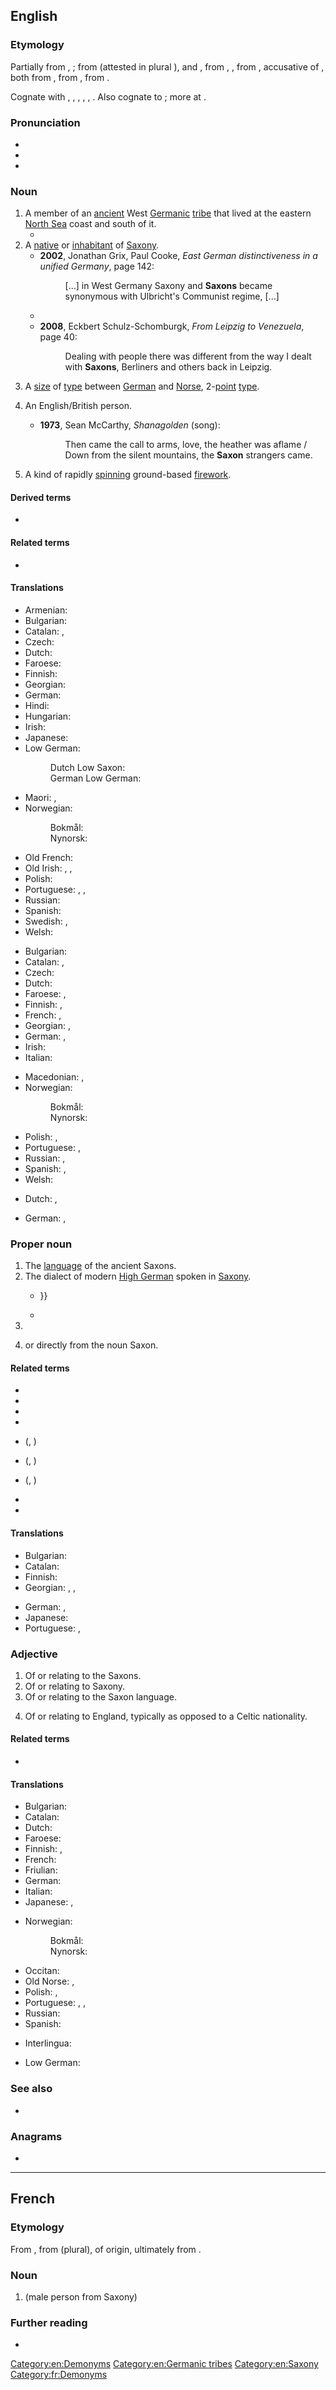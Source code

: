 {{also|saxon}}
==English==
{{wikipedia}}

===Etymology===
Partially from {{inh|en|enm|Saxe}}, {{l|enm|Sax}}; from {{inh|en|ang|*Seaxa}} (attested in plural {{m|ang|Seaxan}}), and {{m|enm|Saxoun}}, from {{der|en|fro||*Saxoun}}, {{m|fro|Saxon||Saxon}}, from {{der|en|LL.|Saxonem}}, accusative of {{m|la|Saxo||a Saxon}}, both from {{der|en|gmw-pro|*sahs}}, from {{der|en|gem-pro|*sahsą||rock, knife}}, from {{der|en|ine-pro|*sek-||to cut}}. 

{{rel-top|Cognates:}}
Cognate with {{cog|gml|sasse||someone speaking Saxon, i.e. (Middle) Low German}}, {{cog|ang|Seaxa||a Saxon}}, {{cog|goh|Sahso||a Saxon}}, {{cog|is|Saxi||a Saxon}}, {{cog|et|saks||lord; German}}, {{cog|fi|Saksa||Germany}}. Also cognate to {{cog|ang|seax||a knife, hip-knife, an instrument for cutting, a short sword, dirk, dagger}}; more at {{l|en|sax}}. {{rel-bottom}}

===Pronunciation===
* {{IPA|en|/ˈsæksən/}}
* {{audio|en|en-us-Saxon.ogg|Audio (US)}}
* {{rhymes|en|æksən|s=2}}

===Noun===
{{en-noun}}

# A member of an [[ancient]] West [[Germanic]] [[tribe]] that lived at the eastern [[North Sea]] coast and south of it.
#*{{quote-book|en|title= The history of Wallingford|volume=1|author=John Kirby Hedges |year=1881 |page=170|url= https://books.google.co.nz/books?id=HfcGAAAAQAAJ |passage=Kenett states that the military works still known by the name of Tadmarten Camp and Hook-Norton Barrow were cast up at this time ; the former, large and round, is judged to be a fortification of the Danes, and the latter, being smaller and rather a quinquangle than a square, of the '''Saxons'''.}}
# A [[native]] or [[inhabitant]] of [[Saxony]].
#* '''2002''', Jonathan Grix, Paul Cooke, ''East German distinctiveness in a unified Germany'', page 142:
#*: [...] in West Germany Saxony and '''Saxons''' became synonymous with Ulbricht's Communist regime, [...]
#* {{quote-book|en|year=2005|author=Judd Stitziel|title=Fashioning socialism: clothing, politics, and consumer culture|page=69|passage=The film taught that socialist competition, through encouraging the collaboration of both men and women and '''Saxons''' and Berliners, could overcome the natural antagonism between male industrial mass production and female fashion.}}
#* '''2008''', Eckbert Schulz-Schomburgk, ''From Leipzig to Venezuela'', page 40:
#*: Dealing with people there was different from the way I dealt with '''Saxons''', Berliners and others back in Leipzig.
# {{senseid|en|printing}} {{lb|en|uncountable|US|_|printing|rare|dated}} A [[size]] of [[type]] between [[German]] and [[Norse]], 2-[[point]] [[type]].
# {{lb|en|Ireland|Wales|poetic}} An English/British person.
#* '''1973''', Sean McCarthy, ''Shanagolden'' (song):
#*: Then came the call to arms, love, the heather was aflame / Down from the silent mountains, the '''Saxon''' strangers came.
# A kind of rapidly [[spin]]ning ground-based [[firework]].

====Derived terms====
* {{l|en|Transylvanian Saxon}}

====Related terms====
* {{l|en|Anglo-Saxon}}

====Translations====
{{trans-top|member of Saxon tribe}}
* Armenian: {{t|hy|սաքս}}
* Bulgarian: {{t|bg|саксонец}}
* Catalan: {{t+|ca|saxó|m}}, {{t+|ca|saxona|f}}
* Czech: {{t+|cs|Sas|m}}
* Dutch: {{t+|nl|Saks|m}}
* Faroese: {{t|fo|saksi|m}}
* Finnish: {{t+|fi|saksi}}
* Georgian: {{t|ka|საქსონი}}
* German: {{t+|de|Sachse|m}}
* Hindi: {{t+|hi|सैक्सन|m}}
* Hungarian: {{t+|hu|szász}}
* Irish: {{t|ga|Sacsanach|m}}
* Japanese: {{t|ja|サクソン人|tr=sakuson jin}}
* Low German:
*: Dutch Low Saxon: {{t|nds-nl|Sas|m}}
*: German Low German: {{t|nds-de|Sas|m}}
{{trans-mid}}
* Maori: {{t|mi|Hakiana}}, {{t|mi|Hakihona}}
* Norwegian:
*: Bokmål: {{t+|nb|sakser|m}}
*: Nynorsk: {{t|nn|saksar|m}}
* Old French: {{t|fro|Saiscon|m}}
* Old Irish: {{t|sga|Saxa|m}}, {{t|sga|Saxanach|m}}, {{t|sga|Sagsach|m}}
* Polish: {{t+|pl|Sas|m}}
* Portuguese: {{t+|pt|saxão|m}}, {{t|pt|saxônio|m}}, {{t|pt|saxônico|m}}
* Russian: {{t+|ru|сакс|m}}
* Spanish: {{t+|es|sajón|m}}
* Swedish: {{t+|sv|saxare|c}}, {{t+|sv|sachsare|c}}
* Welsh: {{t|cy|Sacson|m}}
{{trans-bottom}}

{{trans-top|native or inhabitant of Saxony}}
* Bulgarian: {{t|bg|саксонец|m}}
* Catalan: {{t+|ca|saxó|m}}, {{t+|ca|saxona|f}}
* Czech: {{t+|cs|Sas|m}}
* Dutch: {{t+|nl|Saks|m}}
* Faroese: {{t|fo|saksi|m}}, {{t|fo|sakslendingur|m}}
* Finnish: {{t+|fi|saksi}}, {{t|fi|saksilainen}}
* French: {{t+|fr|Saxon|m}}, {{t+|fr|Saxonne|f}}
* Georgian: {{t|ka|საქსონიელი}}, {{t|ka|საქსონელი}}
* German: {{t+|de|Sachse|m}}, {{t+|de|Sächsin|f}}
* Irish: {{t|ga|Sacsanach|m}}
* Italian: {{t+|it|sassone|m|f}}
{{trans-mid}}
* Macedonian: {{t|mk|Саксонец|m}}, {{t|mk|Саксонка|f}}
* Norwegian:
*: Bokmål: {{t+|nb|sakser|m}}
*: Nynorsk: {{t|nn|saksar|m}}
* Polish: {{t+|pl|Sas|m}}, {{t+|pl|Saksończyk|m}}
* Portuguese: {{t+|pt|saxão|m}}, {{t|pt|saxônio|m}}
* Russian: {{t+|ru|саксо́нец|m}}, {{t+|ru|саксо́нка|f}}
* Spanish: {{t+|es|sajón|m}}, {{t+|es|sajona|f}}
* Welsh: {{t|cy|Sacson|m}}
{{trans-bottom}}

{{trans-top|2-point type}}
* Dutch: {{t|nl|non plus ultra}}, {{t|nl|vierde petit}}
{{trans-mid}}
* German: {{t|de|Non Plus Ultra}}, {{t|de|Viertelpetit}}
{{trans-bottom}}

===Proper noun===
{{en-proper noun}}

# The [[language]] of the ancient Saxons.
# The dialect of modern [[High German]] spoken in [[Saxony]].
#* {{quote-book|en|year=2014|author=Marco Polo|title=Dresden Marco Polo Guide|isbn=382970755X|page=21|passage=Not everyone from the former GDR states are '''Saxons''' – and they do not all speak '''Saxon''', {{...}}}}
#* {{quote-book|en|year=2014|author=Gaston Dorren|title=Lingo: A Language Spotter's Guide to Europe|isbn=1782831398|passage=But does this mean that Germans nowadays speak '''Saxon'''? Far from it, in fact; '''Saxon''' is the most widely despised dialect in Germany, by a wide margin.}}
# {{surname|en}}
# {{given name|en|male|from=surnames|usage=modern}} or directly from the noun Saxon.

====Related terms====
{{sense|ancient Saxons' language}}
* {{l|en|Anglo-Saxon}}
* {{l|en|West Saxon}}
* {{l|en|Semi-Saxon}}
* {{l|en|Scoto-Saxon}}

* {{l|en|Old Saxon}} ({{l|en|Old Low Saxon}}, {{l|en|Old Low German}})
* {{l|en|Middle Saxon}} ({{l|en|Middle Low Saxon}}, {{l|en|Middle Low German}})
* {{l|en|New Saxon}} ({{l|en|New Low Saxon}}, {{l|en|New Low German}})

{{sense|High German dialect}}
* {{l|en|Upper Saxon}}
* {{l|en|Transylvanian Saxon}}

====Translations====
{{trans-top|language of the Saxons}}
* Bulgarian: {{t|bg|саксонски}}
* Catalan: {{t+|ca|saxó|m}}
* Finnish: {{t+|fi|saksi}}
* Georgian: {{t|ka|ძველი საქსონური}}, {{t|ka|ძველი საქსონური ენა}}, {{t|ka|საქსონური ენა}}
{{trans-mid}}
* German: {{t|de|Sächsisch|n}}, {{t+|de|Altsächsisch|n}}
* Japanese: {{t|ja|サクソン語|tr=sakuson go}}
* Portuguese: {{t+|pt|saxão|m}}, {{t|pt|saxônico|m}}
{{trans-bottom}}

===Adjective===
{{en-adj|-}}

# Of or relating to the Saxons.
# Of or relating to Saxony.
# Of or relating to the Saxon language.
# {{lb|en|Ireland|Wales|poetic}} Of or relating to England, typically as opposed to a Celtic nationality.

====Related terms====
* {{l|en|Anglo-Saxon}}

====Translations====
{{trans-top|of Saxons, Saxony or Saxon language}}
* Bulgarian: {{t|bg|саксонски}}
* Catalan: {{t+|ca|saxó}}
* Dutch: {{t+|nl|Saksisch}}
* Faroese: {{t|fo|saksiskur}}
* Finnish: {{t|fi|saksilainen}}, {{t|fi|[[saksi]]-}}
* French: {{t+|fr|saxon}}
* Friulian: {{t|fur|sasson}}
* German: {{t+|de|sächsisch}}
* Italian: {{t+|it|sassone}}
* Japanese: {{t|ja|サクソン語の|tr=sakuson go no}} {{qualifier|language}}, {{t|ja|サクソン族の|tr=sakuson zoku no}} {{qualifier|of tribe}}
{{trans-mid}}
* Norwegian:
*: Bokmål: {{t+|nb|saksisk}}
*: Nynorsk: {{t|nn|saksisk}}
* Occitan: {{t|oc|saxon}}
* Old Norse: {{t|non|saxlenzkr}}, {{t|non|saxneskr}}
* Polish: {{t+|pl|saksoński}}, {{t+|pl|saski}}
* Portuguese: {{t+|pt|saxão}}, {{t|pt|saxônio}}, {{t|pt|saxônico}}
* Russian: {{t+|ru|саксо́нский}}
* Spanish: {{t+|es|sajón}}
{{trans-bottom}}

{{checktrans-top}}
* Interlingua: {{t-check|ia|saxone}}
{{trans-mid}}
* Low German: {{t-check|nds|Sassen}}
{{trans-bottom}}

===See also===
* {{l|en|Saxonian}}

===Anagrams===
* {{anagrams|en|a=anosx|Axson|Naxos|axons}}

[[Category:en:Demonyms]]
[[Category:en:Germanic tribes]]
[[Category:en:Saxony]]

----

==French==

===Etymology===
From {{inh|fr|fro|Saxon}}, from {{inh|fr|LL.|Saxones}} (plural), of {{der|fr|gmw|-}} origin, ultimately from {{der|fr|gmw-pro|*sahsō}}.

===Noun===
{{fr-noun|m|Saxons|f=Saxonne}}

# {{l|en|Saxon}} (male person from Saxony)

===Further reading===
* {{R:TLFi}}

[[Category:fr:Demonyms]]